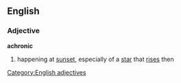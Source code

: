 ==English==
===Adjective===
'''achronic'''
#{{astronomy}} happening at [[sunset]], especially of a [[star]] that [[rise]]s then

[[Category:English adjectives]]